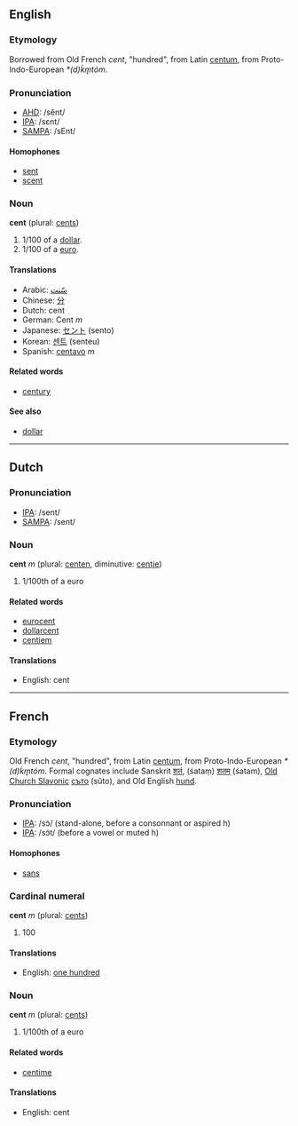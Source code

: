 ==English==
===Etymology===
Borrowed from Old French ''cent'', "hundred", from Latin [[centum]], from Proto-Indo-European ''*(d)ḱm̥tóm''.  

=== Pronunciation ===
*[[w:AHD|AHD]]: /sĕnt/
*[[w:IPA|IPA]]: /sɛnt/
*[[w:SAMPA|SAMPA]]: /sEnt/

==== Homophones ====
*[[sent]]
*[[scent]]

=== Noun ===
'''cent''' (plural: [[cents]])
# 1/100 of a [[dollar]].
# 1/100 of a [[euro]].

====Translations====
*Arabic: [[سّنت]]
*Chinese: [[分]]
*Dutch: cent
*German: Cent ''m''
*Japanese: [[セント]] (sento)
*Korean: [[센트]] (senteu)
*Spanish: [[centavo]] ''m''

==== Related words ====
*[[century]]

====See also====
*[[dollar]]

----
==Dutch==
=== Pronunciation ===
*[[w:IPA|IPA]]: /sent/
*[[w:SAMPA|SAMPA]]: /sent/

=== Noun ===
'''cent''' ''m'' (plural: [[centen]], diminutive: [[centje]])

# 1/100th of a euro

==== Related words ====
*[[eurocent]]
*[[dollarcent]]
*[[centiem]]

====Translations====
*English: cent

----
==French==
===Etymology===
Old French ''cent'', "hundred", from Latin [[centum]], from Proto-Indo-European ''*(d)ḱm̥tóm''.  Formal cognates include Sanskrit [[शतं]], (śataṃ) [[शतम्]] (śatam), [[Old Church Slavonic]] [[съто]] (sŭto), and Old English [[hund]].

=== Pronunciation ===
*[[w:IPA|IPA]]: /sɔ̃/ (stand-alone, before a consonnant or aspired h)
*[[w:IPA|IPA]]: /sɔ̃t/ (before a vowel or muted h)

==== Homophones ====
*[[sans]]

=== Cardinal numeral ===
'''cent''' ''m'' (plural: [[cents]])

# 100

====Translations====
*English: [[one hundred]]

=== Noun ===
'''cent''' ''m'' (plural: [[cents]])

# 1/100th of a euro

==== Related words ====
*[[centime]]

====Translations====
*English: cent